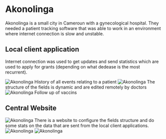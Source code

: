 
# Akonolinga

Akonolinga is a small city in Cameroun with a gynecological hospital.
They needed a patient tracking software that was able to work in an environment
where internet connection is slow and unstable.

## Local client application

Internet connection was used to get updates and send statistics which are used
to apply for grants (depending on what dedease is the most recurrent).

<Flex>
    <Image name="work/akonolinga/app-1" alt="Akonolinga" size={[640, 550]}>
        History of all events relating to a patient
    </Image>
    <Image name="work/akonolinga/app-2" alt="Akonolinga" size={[640, 750]}>
        The structure of the fields is dynamic and are edited remotely by
        doctors
    </Image>
    <Image name="work/akonolinga/app-3" alt="Akonolinga" size={[640, 338]}>
        Follow up of vaccins
    </Image>
</Flex>

## Central Website

<Flex>
    <Image
        name="work/akonolinga/web-soins-1"
        alt="Akonolinga"
        size={[640, 444]}
    >
        There is a website to configure the fields structure and do some stats
        on the data that are sent from the local client applications.
    </Image>
    <Image
        name="work/akonolinga/web-soins-2"
        alt="Akonolinga"
        size={[640, 370]}
    ></Image>
    <Image
        name="work/akonolinga/web-soins-3"
        alt="Akonolinga"
        size={[640, 384]}
    ></Image>
</Flex>
